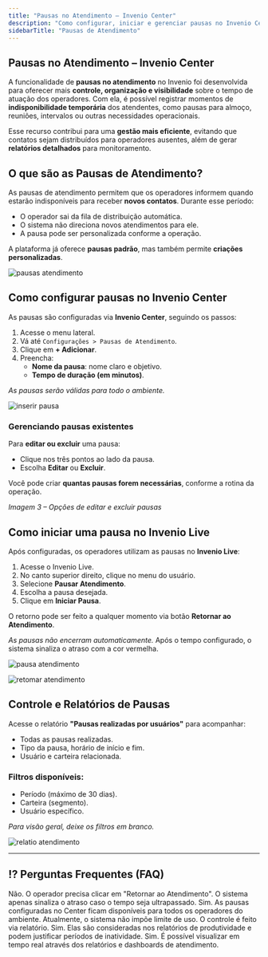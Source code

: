 ```yaml
---
title: "Pausas no Atendimento – Invenio Center"
description: "Como configurar, iniciar e gerenciar pausas no Invenio Center e Invenio Live."
sidebarTitle: "Pausas de Atendimento"
---
```


## Pausas no Atendimento – Invenio Center

A funcionalidade de **pausas no atendimento** no Invenio foi desenvolvida para oferecer mais **controle, organização e visibilidade** sobre o tempo de atuação dos operadores. Com ela, é possível registrar momentos de **indisponibilidade temporária** dos atendentes, como pausas para almoço, reuniões, intervalos ou outras necessidades operacionais.

Esse recurso contribui para uma **gestão mais eficiente**, evitando que contatos sejam distribuídos para operadores ausentes, além de gerar **relatórios detalhados** para monitoramento.

## O que são as Pausas de Atendimento?

As pausas de atendimento permitem que os operadores informem quando estarão indisponíveis para receber **novos contatos**. Durante esse período:

- O operador sai da fila de distribuição automática.
- O sistema não direciona novos atendimentos para ele.
- A pausa pode ser personalizada conforme a operação.

A plataforma já oferece **pausas padrão**, mas também permite **criações personalizadas**.

![pausas atendimento](https://robbublob.blob.core.windows.net/docs/pausasatendimento.png)

## Como configurar pausas no Invenio Center

As pausas são configuradas via **Invenio Center**, seguindo os passos:

1. Acesse o menu lateral.
2. Vá até `Configurações > Pausas de Atendimento`.
3. Clique em **\+ Adicionar**.
4. Preencha:
   - **Nome da pausa**: nome claro e objetivo.
   - **Tempo de duração (em minutos)**.

_As pausas serão válidas para todo o ambiente._

![inserir pausa](https://robbublob.blob.core.windows.net/docs/inserirpausa.png)

### Gerenciando pausas existentes

Para **editar ou excluir** uma pausa:

- Clique nos três pontos ao lado da pausa.
- Escolha **Editar** ou **Excluir**.

Você pode criar **quantas pausas forem necessárias**, conforme a rotina da operação.

_Imagem 3 – Opções de editar e excluir pausas_

## Como iniciar uma pausa no Invenio Live

Após configuradas, os operadores utilizam as pausas no **Invenio Live**:

1. Acesse o Invenio Live.
2. No canto superior direito, clique no menu do usuário.
3. Selecione **Pausar Atendimento**.
4. Escolha a pausa desejada.
5. Clique em **Iniciar Pausa**.

O retorno pode ser feito a qualquer momento via botão **Retornar ao Atendimento**.

_As pausas não encerram automaticamente._ Após o tempo configurado, o sistema sinaliza o atraso com a cor vermelha.

![pausa atendimento](https://robbublob.blob.core.windows.net/docs/pausaratendimento.png)

![retomar atendimento](https://robbublob.blob.core.windows.net/docs/retomaratendimento.png)

## Controle e Relatórios de Pausas

Acesse o relatório **"Pausas realizadas por usuários"** para acompanhar:

- Todas as pausas realizadas.
- Tipo da pausa, horário de início e fim.
- Usuário e carteira relacionada.

### Filtros disponíveis:

- Período (máximo de 30 dias).
- Carteira (segmento).
- Usuário específico.

_Para visão geral, deixe os filtros em branco._

![relatio atendimento](https://robbublob.blob.core.windows.net/docs/relatatendimento.jpeg)

---

## ⁉️ Perguntas Frequentes (FAQ)

<AccordionGroup>
  <Accordion title="As pausas encerram automaticamente após o tempo configurado?">
    Não. O operador precisa clicar em "Retornar ao Atendimento". O sistema apenas sinaliza o atraso caso o tempo seja ultrapassado.
  </Accordion>
  <Accordion title="Todos os operadores têm acesso às mesmas pausas?">
    Sim. As pausas configuradas no Center ficam disponíveis para todos os operadores do ambiente.
  </Accordion>
  <Accordion title="É possível limitar o número de pausas por dia?">
    Atualmente, o sistema não impõe limite de uso. O controle é feito via relatório.
  </Accordion>
  <Accordion title="As pausas impactam os relatórios de atendimento?">
    Sim. Elas são consideradas nos relatórios de produtividade e podem justificar períodos de inatividade.
  </Accordion>
  <Accordion title="O gestor pode ver em tempo real quem está em pausa?">
    Sim. É possível visualizar em tempo real através dos relatórios e dashboards de atendimento.
  </Accordion>
</AccordionGroup>